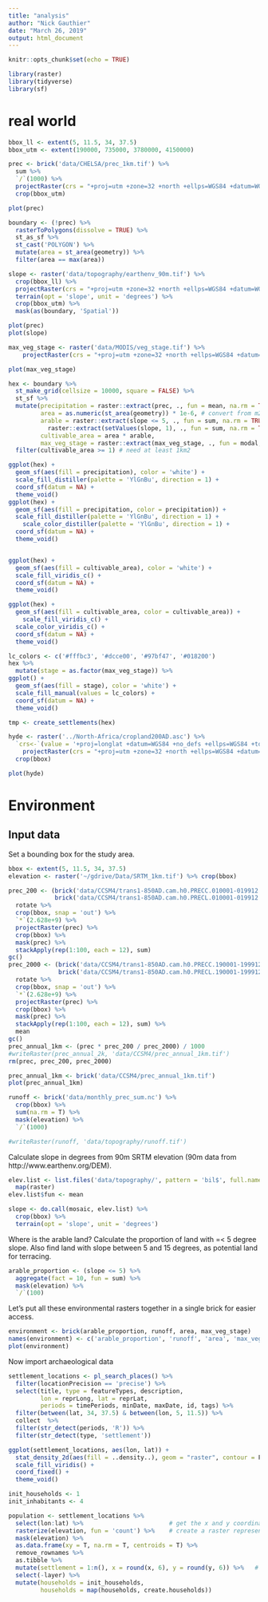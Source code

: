 ```yaml
---
title: "analysis"
author: "Nick Gauthier"
date: "March 26, 2019"
output: html_document
---
```


```r
knitr::opts_chunk$set(echo = TRUE)
```

```r
library(raster)
library(tidyverse)
library(sf)
```


# real world
```r
bbox_ll <- extent(5, 11.5, 34, 37.5)
bbox_utm <- extent(190000, 735000, 3780000, 4150000)
```

```r
prec <- brick('data/CHELSA/prec_1km.tif') %>% 
  sum %>% 
  `/`(1000) %>%
  projectRaster(crs = "+proj=utm +zone=32 +north +ellps=WGS84 +datum=WGS84 +units=m") %>%
  crop(bbox_utm)

plot(prec)
```

```r
boundary <- (!prec) %>% 
  rasterToPolygons(dissolve = TRUE) %>% 
  st_as_sf %>%
  st_cast('POLYGON') %>%
  mutate(area = st_area(geometry)) %>%
  filter(area == max(area))
```

```r
slope <- raster('data/topography/earthenv_90m.tif') %>% 
  crop(bbox_ll) %>%
  projectRaster(crs = "+proj=utm +zone=32 +north +ellps=WGS84 +datum=WGS84 +units=m") %>%
  terrain(opt = 'slope', unit = 'degrees') %>%
  crop(bbox_utm) %>%
  mask(as(boundary, 'Spatial')) 
```

```r
plot(prec)
plot(slope)
```
```r
max_veg_stage <- raster('data/MODIS/veg_stage.tif') %>%
    projectRaster(crs = "+proj=utm +zone=32 +north +ellps=WGS84 +datum=WGS84 +units=m", method = 'ngb')

plot(max_veg_stage)
```

```r
hex <- boundary %>%
  st_make_grid(cellsize = 10000, square = FALSE) %>%
  st_sf %>%
  mutate(precipitation = raster::extract(prec, ., fun = mean, na.rm = TRUE),
         area = as.numeric(st_area(geometry)) * 1e-6, # convert from m2 to km2
         arable = raster::extract(slope <= 5, ., fun = sum, na.rm = TRUE) / 
           raster::extract(setValues(slope, 1), ., fun = sum, na.rm = TRUE),
         cultivable_area = area * arable,
         max_veg_stage = raster::extract(max_veg_stage, ., fun = modal, na.rm = TRUE)) %>%
  filter(cultivable_area >= 1) # need at least 1km2
```


```r
ggplot(hex) +
  geom_sf(aes(fill = precipitation), color = 'white') +
  scale_fill_distiller(palette = 'YlGnBu', direction = 1) +
  coord_sf(datum = NA) +
  theme_void()
ggplot(hex) +
  geom_sf(aes(fill = precipitation, color = precipitation)) +
  scale_fill_distiller(palette = 'YlGnBu', direction = 1) +
    scale_color_distiller(palette = 'YlGnBu', direction = 1) +
  coord_sf(datum = NA) +
  theme_void()


ggplot(hex) +
  geom_sf(aes(fill = cultivable_area), color = 'white') +
  scale_fill_viridis_c() +
  coord_sf(datum = NA) +
  theme_void()

ggplot(hex) +
  geom_sf(aes(fill = cultivable_area, color = cultivable_area)) +
    scale_fill_viridis_c() +
  scale_color_viridis_c() +
  coord_sf(datum = NA) +
  theme_void()

lc_colors <- c('#fffbc3', '#dcce00', '#97bf47', '#018200')
hex %>%
  mutate(stage = as.factor(max_veg_stage)) %>%
ggplot() +
  geom_sf(aes(fill = stage), color = 'white') +
  scale_fill_manual(values = lc_colors) +
  coord_sf(datum = NA) +
  theme_void()
```

```r
tmp <- create_settlements(hex)
```


```r
hyde <- raster('../North-Africa/cropland200AD.asc') %>%
  `crs<-`(value = '+proj=longlat +datum=WGS84 +no_defs +ellps=WGS84 +towgs84=0,0,0') %>%
    projectRaster(crs = "+proj=utm +zone=32 +north +ellps=WGS84 +datum=WGS84 +units=m") %>%
  crop(bbox)

plot(hyde)
```

# Environment

## Input data

Set a bounding box for the study area.
```r
bbox <- extent(5, 11.5, 34, 37.5)
elevation <- raster('~/gdrive/Data/SRTM_1km.tif') %>% crop(bbox)
```


```r
prec_200 <- (brick('data/CCSM4/trans1-850AD.cam.h0.PRECC.010001-019912.nc') + 
             brick('data/CCSM4/trans1-850AD.cam.h0.PRECL.010001-019912.nc')) %>%
  rotate %>%
  crop(bbox, snap = 'out') %>% 
  `*`(2.628e+9) %>% 
  projectRaster(prec) %>%
  crop(bbox) %>%
  mask(prec) %>% 
  stackApply(rep(1:100, each = 12), sum)
gc()
prec_2000 <- (brick('data/CCSM4/trans1-850AD.cam.h0.PRECC.190001-199912.nc') + 
              brick('data/CCSM4/trans1-850AD.cam.h0.PRECL.190001-199912.nc')) %>%
  rotate %>%
  crop(bbox, snap = 'out') %>% 
  `*`(2.628e+9) %>% 
  projectRaster(prec) %>%
  crop(bbox) %>%
  mask(prec) %>% 
  stackApply(rep(1:100, each = 12), sum) %>%
  mean
gc()
prec_annual_1km <- (prec * prec_200 / prec_2000) / 1000
#writeRaster(prec_annual_2k, 'data/CCSM4/prec_annual_1km.tif')
rm(prec, prec_200, prec_2000)
```

```r
prec_annual_1km <- brick('data/CCSM4/prec_annual_1km.tif')
plot(prec_annual_1km)
```

```r
runoff <- brick('data/monthly_prec_sum.nc') %>%
  crop(bbox) %>%
  sum(na.rm = T) %>%
  mask(elevation) %>%
  `/`(1000)

#writeRaster(runoff, 'data/topography/runoff.tif')
```
Calculate slope in degrees from 90m SRTM elevation (90m data from http://www.earthenv.org/DEM).
```r
elev.list <- list.files('data/topography/', pattern = 'bil$', full.names = T, recursive = T) %>%
  map(raster)
elev.list$fun <- mean

slope <- do.call(mosaic, elev.list) %>% 
  crop(bbox) %>%
  terrain(opt = 'slope', unit = 'degrees')
```

Where is the arable land? Calculate the proportion of land with =< 5 degree slope. Also find land with slope between 5 and 15 degrees, as potential land for terracing.
```r
arable_proportion <- (slope <= 5) %>% 
  aggregate(fact = 10, fun = sum) %>% 
  mask(elevation) %>%
  `/`(100)
```




Let's put all these environmental rasters together in a single brick for easier access.
```r
environment <- brick(arable_proportion, runoff, area, max_veg_stage)
names(environment) <- c('arable_proportion', 'runoff', 'area', 'max_veg_stage')
plot(environment)
```
 
 Now import archaeological data
```r
settlement_locations <- pl_search_places() %>%
  filter(locationPrecision == 'precise') %>%
  select(title, type = featureTypes, description, 
         lon = reprLong, lat = reprLat, 
         periods = timePeriods, minDate, maxDate, id, tags) %>%
  filter(between(lat, 34, 37.5) & between(lon, 5, 11.5)) %>%
  collect  %>%
  filter(str_detect(periods, 'R')) %>%
  filter(str_detect(type, 'settlement'))
```
 
```r
ggplot(settlement_locations, aes(lon, lat)) +
  stat_density_2d(aes(fill = ..density..), geom = "raster", contour = F, n = 500, h = 1) +
  scale_fill_viridis() +
  coord_fixed() +
  theme_void()
```

```r
init_households <- 1
init_inhabitants <- 4

population <- settlement_locations %>%
  select(lon:lat) %>%                        # get the x and y coordinates of settlements
  rasterize(elevation, fun = 'count') %>%    # create a raster representing the count of settlements in each cell
  mask(elevation) %>%
  as.data.frame(xy = T, na.rm = T, centroids = T) %>%
  remove_rownames %>%
  as.tibble %>%
  mutate(settlement = 1:n(), x = round(x, 6), y = round(y, 6)) %>%   # the coordinates here and in the environment raster need to be rounded to correct for floating point inequality issues
  select(-layer) %>%
  mutate(households = init_households,
         households = map(households, create.households))
```
